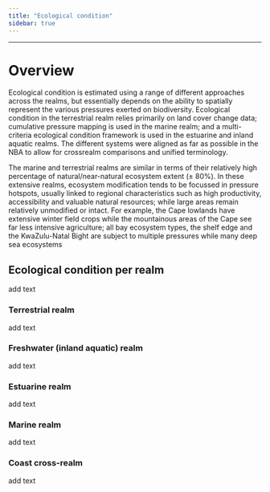 ```yaml
---
title: "Ecological condition"
sidebar: true
---
```


------------------------------------------------------------------------

# Overview

Ecological condition is estimated using a range of different approaches across the realms, but essentially depends on the ability to spatially represent the various pressures exerted on biodiversity. Ecological condition in the terrestrial realm relies primarily on land cover change data; cumulative pressure mapping is used in the marine realm; and a multi-criteria ecological condition framework is used in the estuarine and inland aquatic realms. The different systems were aligned as far as possible in the NBA to allow for crossrealm comparisons and unified terminology.

The marine and terrestrial realms are similar in terms of their relatively high percentage of natural/near-natural ecosystem extent (± 80%). In these extensive realms, ecosystem modification tends to be focussed in pressure hotspots, usually linked to regional characteristics such as high productivity, accessibility and valuable natural resources; while large areas remain relatively unmodified or intact. For example, the Cape lowlands have extensive winter field crops while the mountainous areas of the Cape see far less intensive agriculture; all bay ecosystem types, the shelf edge and the KwaZulu-Natal Bight are subject to multiple pressures while many deep sea ecosystems

## Ecological condition per realm

add text

### Terrestrial realm

add text

### Freshwater (inland aquatic) realm

add text

### Estuarine realm

add text

### Marine realm

add text

### Coast cross-realm

add text
